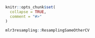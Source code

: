 <!--
%\VignetteEngine{knitr::knitr}
%\VignetteIndexEntry{Resampling examples}
-->

```r
knitr::opts_chunk$set(
  collapse = TRUE,
  comment = "#>"
)
```

```r
mlr3resampling::ResamplingSameOtherCV
```


